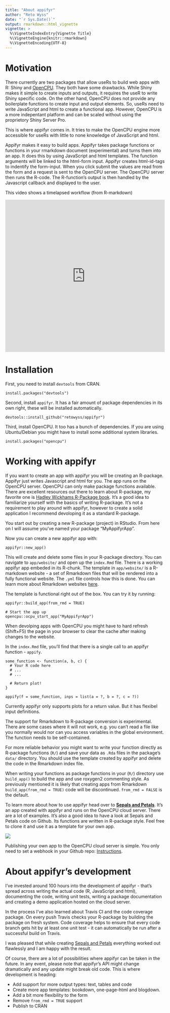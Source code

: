 ```yaml
---
title: "About appifyr"
author: "Reto Wyss"
date: "`r Sys.Date()`"
output: rmarkdown::html_vignette
vignette: >
  %\VignetteIndexEntry{Vignette Title}
  %\VignetteEngine{knitr::rmarkdown}
  %\VignetteEncoding{UTF-8}
---
```


# Motivation

There currently are two packages that allow useRs to build web apps with R: Shiny and [OpenCPU](https://www.opencpu.org/). They both have some drawbacks. While Shiny makes it simple to create inputs and outputs, it requires the useR to write Shiny specific code. On the other hand, OpenCPU does not provide any boilerplate functions to create input and output elements. So, useRs need to write JavaScript and html to create a functional app. However, OpenCPU is a more indepentant platform and can be scaled without using the proprietory Shiny Server Pro. 

This is where appifyr comes in. It tries to make the OpenCPU engine more accessible for useRs with little to none knowledge of JavaScript and html.  

Appifyr makes it easy to build apps. Appifyr takes package functions or functions in your rmarkdown document (experimental) and turns them into an app. It does this by using JavaScript and html templates. The function arguments will be linked to the html-form input. Appifyr creates html-id-tags to indentify the form-input. When you click submit the values are read from the form and a request is sent to the OpenCPU server. The OpenCPU server then runs the R-code. The R-function's output is then handled by the Javascript callback and displayed to the user.

This video shows a timelapsed workflow (from R-markdown)

<iframe width="100%" height="480" src="https://www.youtube.com/embed/CAlBD6_T374" frameborder="0" gesture="media" allow="encrypted-media" allowfullscreen></iframe>

# Installation

First, you need to install `devtools` from CRAN.

```
install.packages("devtools")
```

Second, install `appifyr`. It has a fair amount of package dependencies in its own right, these will be installed automatically. 

```
devtools::install_github("retowyss/appifyr")
```

Third, install OpenCPU. It too has a bunch of dependencies. If you are using Ubuntu/Debian you might have to install some additional system libraries.

```
install.packages("opencpu")
```

# Working with appifyr

If you want to create an app with appifyr you will be creating an R-package. Appifyr just writes Javascript and html for you. The app runs on the OpenCPU server. OpenCPU can only make package functions available. There are excellent resources out there to learn about R-package, my favorite one is [Hadley Wickhams R-Package book](http://r-pkgs.had.co.nz/). It's a good idea to familiarize yourself with the basics of writing R-package. It's not a requirement to play around with appifyr, however to create a solid application I recommend devoloping it as a standard R-package. 

You start out by creating a new R-package (project) in RStudio. From here on I will assume you've named your package "MyAppifyrApp".

Now you can create a new appifyr app with:

```
appifyr::new_app()
```

This will create and delete some files in your R-package directory. You can navigate to `app/website/` and open up the `index.Rmd` file. There is a working appifyr app embeded in its R-chunk. The template in `app/website/` is a R-markdown website - a set of Rmarkdown files that will be rendered into a fully functional website. The `.yml` file controls how this is done. You can learn more about Rmarkdown websites [here](http://rmarkdown.rstudio.com/rmarkdown_websites.html).

The template is functional right out of the box. You can try it by running:

```
appifyr::build_app(from_rmd = TRUE)

# Start the app up
opencpu::ocpu_start_app("MyAppifyrApp")
```

When devolping apps with OpenCPU you might have to hard refresh (Shift+F5) the page in your browser to clear the cache after making changes to the website.

In the `index.Rmd` file, you'll find that there is a single call to an appifyr function - `appify`.

```
some_function <- function(a, b, c) {
  # Your R code here
  # ...
  # ...
  
  # Return plot!
}

appify(f = some_function, inps = list(a = ?, b = ?, c = ?))
```

Currently appifyr only supports plots for a return value. But it has flexibel input definitions.

The support for Rmarkdown to R-package conversion is experimental. There are some cases where it will not work, e.g. you can't read a file like you normally would nor can you access variables in the global environment. The function needs to be self-contained.

For more reliable behavior you might want to write your function directly as R-package functions (`R/`) and save your data as `.Rda` files in the package's `data/` directory. You should use the template created by appifyr and delete the code in the Rmarkdown index file.

When writing your functions as package functions in your (`R/`) directory use `build_app()` to build the app and use roxygen2 commenting style. As previously mentioned it is likely that creating apps from Rmarkdown `build_app(from_rmd = TRUE)` code will be discontinued. `from_rmd = FALSE` is the default. 

To learn more about  how to use appifyr head over to __[Sepals and Petals](http://retowyss.ocpu.io/sepals-and-petals)__. It's an app created with appifyr and runs on the OpenCPU cloud server. There are a lot of examples. It's also a good idea to have a look at Sepals and Petals code on Github. Its functions are written in R-package style. Feel free to clone it and use it as a template for your own app.  


<a href = "http://retowyss.ocpu.io/sepals-and-petals" ><img src = "https://static.reto-wyss.com/appifyr/sepals-and-petals.png" class = "thumbnail"> </a>

Publishing your own app to the OpenCPU cloud server is simple. You only need to set a webhook in your Github repo: [Instructions](https://www.opencpu.org/cloud.html).

# About appifyr's development

I've invested around 100 hours into the development of appifyr - that's spread across writing the actual code (R, JavaScript and html), documenting the code, writing unit tests, writing a package documentation and creating a demo application hosted on the cloud server. 

In the process I've also learned about Travis CI and the code coverage package. On every push Travis checks your R-package by building the package on fresh system. Code coverage helps to ensure that every code branch gets hit by at least one unit test - it can automatically be run after a successful build on Travis.

I was pleased that while creating [Sepals and Petals](http://retowyss.ocpu.io/sepals-and-petals) everything worked out flawlessly and I am happy with the result. 

Of course, there are a lot of possibilities where appifyr can be taken in the future. In any event, please note that appifyr's API might change dramatically and any update might break old code. This is where development is heading:

* Add support for more output types: text, tables and code
* Create more app templates: bookdown, one-page-html and blogdown. 
* Add a bit more flexibility to the form
* Remove `from_rmd = TRUE` support
* Publish to CRAN


